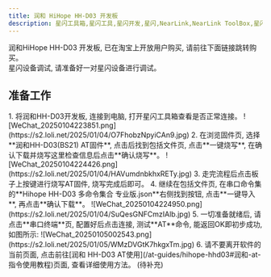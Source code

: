 ```yaml
---
title: 润和 HiHope HH-D03 开发板
description: 星闪工具箱,星闪工具,星闪开发,星闪,NearLink,NearLink ToolBox,星闪工具箱入门指南,润和,HiHope,HH-D03
---
```


<Aside type="note" title="提示">润和HiHope HH-D03 开发板, 已在淘宝上开放用户购买, 请前往下面链接跳转购买。</Aside>

<LinkCard title="HiHope HH-D03 开发板" description="润和新款星闪产品, 改名更新, 点我购买" href="//item.taobao.com/item.htm?spm=a21n57.1.item.1.1afb523cNysA3u&priceTId=2147814c17360005697057724ef740&utparam=%7B%22aplus_abtest%22%3A%22d5812445887df9b2d06c42a4c24beda2%22%7D&id=851723503790&ns=1&abbucket=8&xxc=taobaoSearch&skuId=5815298574509&pisk=gWyKHYTPQNb3bDMcK91iqAsRKlSgp8EF-yrXE40HNPUTVVvlYvfrez3Tz2cnd2v-euUzrzEPY0g7Pz3ut1X0YkkrFZDRntqFeVSTOy3IOdsSmDOCjXTLAv-IFZbceCxsTwD7-Hb5xdOs0ViIVbi5XAioADMSO4T1X0ikRQ9QPlst70oBR49Wffiq5UOIOpGs5mmWdeOIFGEs70MSPbXhyVtIrLFYf95yWe1yhKwtvX3JKVp-4R9mtqMj5L_7BDLqlkg9FL3UF5-gXkbp3lDUHrn0-O9LkoyaWcafeNHz77aS2P62rvP08-lTbs9_bv3ZG7GOA9Ztp2hxjXtJOvF788hU93S4fvaagqlC_NoTK-c-ufL1RlqtRjF8-NJS-SE_Wj2MSKDz77aS2PTd4py0HjhWoqnkOGI9aQlIbWonHzexy8btXqjdeQRr_GotoGI9aQlNbc3cvwdyafSN." target="_blank"/>

<Aside type="caution" title="警告">星闪设备调试, 请准备好一对星闪设备进行调试。</Aside>

## 准备工作

<Tabs>
  <TabItem label="润和 AT">
    <Steps>
    1. 将润和HH-D03开发板, 连接到电脑, 打开星闪工具箱查看是否正常连接。
    ![WeChat_20250104223851.png](https://s2.loli.net/2025/01/04/O7FhobzNpyiCAn9.jpg)
    2. 在浏览固件页, 选择**润和HH-D03(BS21) AT固件**, 点击后找到包括文件页, 点击**一键烧写**, 在确认下载并烧写这里检查信息后点击**确认烧写**。
    ![WeChat_20250104224426.png](https://s2.loli.net/2025/01/04/HAVumdnbkhxRETy.jpg)
    3. 走完流程后点击板子上按键进行烧写AT固件, 烧写完成后即可。
    4. 继续在包括文件页, 在串口命令集的**Hihope HH-D03 多命令集合 专业版.json**右侧找到按钮, 点击**一键导入**, 再点击**确认下载**。
    ![WeChat_20250104224950.png](https://s2.loli.net/2025/01/04/SuQesGNFCmzIAlb.jpg)
    5. 一切准备就绪后, 请点击**串口终端**页, 配置好后点击连接, 测试**AT**命令, 能返回OK即初步成功, 如图所示:
    ![WeChat_20250105002543.png](https://s2.loli.net/2025/01/05/WMzDVGtK7hkgxTm.jpg)
    6. 请不要离开软件的当前页面, 点击前往[润和 HH-D03 AT使用](/at-guides/hihope-hhd03#润和-at-指令使用教程)页面, 查看详细使用方法。
    </Steps>
  </TabItem>
  <TabItem label="其他">
    (待补充)
  </TabItem>
</Tabs>












